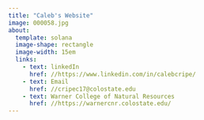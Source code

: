 ```yaml
---
title: "Caleb's Website"
image: 000058.jpg
about:
  template: solana
  image-shape: rectangle
  image-width: 15em
  links: 
    - text: linkedIn
      href: //https://www.linkedin.com/in/calebcripe/
    - text: Email
      href: //cripec17@colostate.edu
    - text: Warner College of Natural Resources
      href: //https://warnercnr.colostate.edu/
---
```

